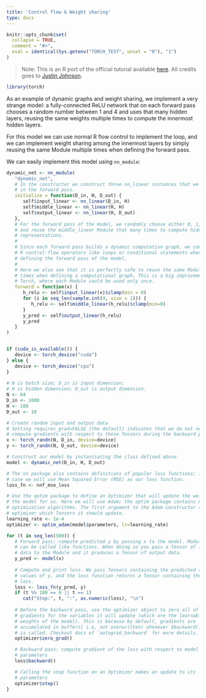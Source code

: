 ```yaml
---
title: 'Control flow & Weight sharing'
type: docs
---
```


```r
knitr::opts_chunk$set(
  collapse = TRUE,
  comment = "#>",
  eval = identical(Sys.getenv("TORCH_TEST", unset = "0"), "1")
)
```

> Note: This is an R port of the official tutorial available [here](https://pytorch.org/tutorials/beginner/examples_tensor/two_layer_net_numpy.html#sphx-glr-beginner-examples-tensor-two-layer-net-numpy-py). All credits goes to [Justin Johnson](https://github.com/jcjohnson/pytorch-examples).

```r
library(torch)
```

As an example of dynamic graphs and weight sharing, we implement a very strange model: a fully-connected ReLU network that on each forward pass chooses a random number between 1 and 4 and uses that many hidden layers, reusing the same weights multiple times to compute the innermost hidden layers.

For this model we can use normal R flow control to implement the loop, and we can implement weight sharing among the innermost layers by simply reusing the same Module multiple times when defining the forward pass.

We can easily implement this model using `nn_module`:

```r
dynamic_net <- nn_module(
   "dynamic_net",
   # In the constructor we construct three nn_linear instances that we will use
   # in the forward pass.
   initialize = function(D_in, H, D_out) {
      self$input_linear <- nn_linear(D_in, H)
      self$middle_linear <- nn_linear(H, H)
      self$output_linear <- nn_linear(H, D_out)
   },
   # For the forward pass of the model, we randomly choose either 0, 1, 2, or 3
   # and reuse the middle_linear Module that many times to compute hidden layer
   # representations.
   # 
   # Since each forward pass builds a dynamic computation graph, we can use normal
   # R control-flow operators like loops or conditional statements when
   # defining the forward pass of the model.
   # 
   # Here we also see that it is perfectly safe to reuse the same Module many
   # times when defining a computational graph. This is a big improvement from Lua
   # Torch, where each Module could be used only once.
   forward = function(x) {
      h_relu <- self$input_linear(x)$clamp(min = 0)
      for (i in seq_len(sample.int(4, size = 1))) {
         h_relu <- self$middle_linear(h_relu)$clamp(min=0)
      }
      y_pred <- self$output_linear(h_relu)
      y_pred
   }
)


if (cuda_is_available()) {
   device <- torch_device("cuda")
} else {
   device <- torch_device("cpu")
}
   
# N is batch size; D_in is input dimension;
# H is hidden dimension; D_out is output dimension.
N <- 64
D_in <- 1000
H <- 100
D_out <- 10

# Create random input and output data
# Setting requires_grad=FALSE (the default) indicates that we do not need to 
# compute gradients with respect to these Tensors during the backward pass.
x <- torch_randn(N, D_in, device=device)
y <- torch_randn(N, D_out, device=device)

# Construct our model by instantiating the class defined above
model <- dynamic_net(D_in, H, D_out)

# The nn package also contains definitions of popular loss functions; in this
# case we will use Mean Squared Error (MSE) as our loss function.
loss_fn <- nnf_mse_loss

# Use the optim package to define an Optimizer that will update the weights of
# the model for us. Here we will use Adam; the optim package contains many other
# optimization algorithms. The first argument to the Adam constructor tells the
# optimizer which Tensors it should update.
learning_rate <- 1e-4
optimizer <- optim_adam(model$parameters, lr=learning_rate)

for (t in seq_len(500)) {
   # Forward pass: compute predicted y by passing x to the model. Module objects
   # can be called like functions. When doing so you pass a Tensor of input
   # data to the Module and it produces a Tensor of output data.
   y_pred <- model(x)
   
   # Compute and print loss. We pass Tensors containing the predicted and true
   # values of y, and the loss function returns a Tensor containing the
   # loss.
   loss <- loss_fn(y_pred, y)
   if (t %% 100 == 0 || t == 1)
      cat("Step:", t, ":", as.numeric(loss), "\n")
   
   # Before the backward pass, use the optimizer object to zero all of the
   # gradients for the variables it will update (which are the learnable
   # weights of the model). This is because by default, gradients are
   # accumulated in buffers( i.e, not overwritten) whenever $backward()
   # is called. Checkout docs of `autograd_backward` for more details.
   optimizer$zero_grad()

   # Backward pass: compute gradient of the loss with respect to model
   # parameters
   loss$backward()

   # Calling the step function on an Optimizer makes an update to its
   # parameters
   optimizer$step()
}
```


